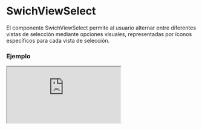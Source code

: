 
# SwichViewSelect

El componente SwichViewSelect permite al usuario alternar entre diferentes vistas de selección mediante opciones visuales, representadas por íconos específicos para cada vista de selección.

### Ejemplo

<Iframe src="https://fenextjs-component-storybook.vercel.app/iframe.html?args=&id=component-swichviewselect--index&viewMode=story" />

### Importacion

Para importar el componente SwichViewSelect, se puede hacer desde fenextjs

```tsx copy
import { SwichViewSelect } from "fenextjs";
```

### Parametros

| Parametro | Tipo | Requerido | Default | Descripcion |
| --------- | ---- | --------- | ------- | ----------- |
| className | string | no | "" | Clase CSS para el contenedor del componente. |
| defaultValue | "fenext-swich-view-select-box" \| "fenext-swich-view-select-list" \| "fenext-swich-view-select-normal" | no | "fenext-swich-view-select-normal" | Valor predeterminado de la vista de selección inicial. |
| onChange | (e?: SwichViewSelectType) =\> void | no | undefined | Función que se ejecuta al seleccionar una nueva vista. |

### Storybook

Para ver el storybook del componente lo puede hacer con este [link](https://fenextjs-component-storybook.vercel.app/?path=/story/component-swichviewselect--index)

### Usos

- Ejemplo básico

```tsx copy
<SwichViewSelect />
```

- Con valor predeterminado y función de cambio

```tsx copy
<SwichViewSelect defaultValue="fenext-swich-view-select-box" onChange={(e) => console.log("Vista seleccionada:", e)} />
```

- Aplicando una clase personalizada

```tsx copy
<SwichViewSelect className="custom-class" />
```

